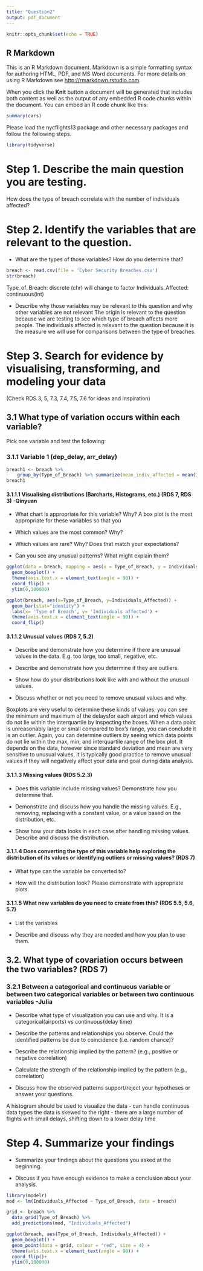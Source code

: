 ```yaml
---
title: "Question2"
output: pdf_document
---
```


```r
knitr::opts_chunk$set(echo = TRUE)
```

## R Markdown

This is an R Markdown document. Markdown is a simple formatting syntax for authoring HTML, PDF, and MS Word documents. For more details on using R Markdown see <http://rmarkdown.rstudio.com>.

When you click the **Knit** button a document will be generated that includes both content as well as the output of any embedded R code chunks within the document. You can embed an R code chunk like this:

```r
summary(cars)
```

Please load the nycflights13 package and other necessary packages and follow the following steps.
```r
library(tidyverse)
```


# Step 1. Describe the main question you are testing.
How does the type of breach correlate with the number of individuals affected? 


# Step 2. Identify the variables that are relevant to the question.
- What are the types of those variables? How do you determine that?
```r
breach <- read.csv(file = 'Cyber Security Breaches.csv')
str(breach)
```
Type_of_Breach: discrete (chr) will change to factor
Individuals_Affected: continuous(int)


- Describe why those variables may be relevant to this question and why other variables are not relevant 
The origin is relevant to the question because we are testing to see which type of breach affects more people.
The individuals affected is relevant to the question because it is the measure we will use for comparisons between the type of breaches.


# Step 3. Search for evidence by visualising, transforming, and modeling your data
(Check RDS 3, 5, 7.3, 7.4, 7.5, 7.6 for ideas and inspiration)


## 3.1 What type of variation occurs within each variable? 
Pick one variable and test the following:

### 3.1.1 Variable 1 (dep_delay, arr_delay)
```r
breach1 <- breach %>%
    group_by(Type_of_Breach) %>% summarize(mean_indiv_affected = mean(Individuals_Affected,na.rm=TRUE),med_indiv_affected = median(Individuals_Affected,na.rm=TRUE))
breach1
```


#### 3.1.1.1 Visualising distributions (Barcharts, Histograms, etc.) (RDS 7, RDS 3) -Qinyuan

- What chart is appropriate for this variable? Why?
A box plot is the most appropriate for these variables so that you 

- Which values are the most common? Why? 

- Which values are rare? Why? Does that match your expectations? 

- Can you see any unusual patterns? What might explain them? 

```r
ggplot(data = breach, mapping = aes(x = Type_of_Breach, y = Individuals_Affected)) +
  geom_boxplot() +
  theme(axis.text.x = element_text(angle = 90)) +
  coord_flip() +
  ylim(0,100000)
```
```r
ggplot(breach, aes(x=Type_of_Breach, y=Individuals_Affected)) +
  geom_bar(stat="identity") +
  labs(x= 'Type of Breach', y= 'Individuals affected') +
  theme(axis.text.x = element_text(angle = 90)) +
  coord_flip()
```




#### 3.1.1.2 Unusual values (RDS 7, 5.2)

- Describe and demonstrate how you determine if there are unusual values in the data. E.g. too large, too small, negative, etc. 

- Describe and demonstrate how you determine if they are outliers. 

- Show how do your distributions look like with and without the unusual values. 

- Discuss whether or not you need to remove unusual values and why. 

Boxplots are very useful to determine these kinds of values; you can see the minimum and maximum of the delaysfor each airport and which values do not lie within the interquartile by inspecting the boxes. When a data point is unreasonably large or small compared to box's range, you can conclude it is an outlier.
Again, you can determine outliers by seeing which data points do not lie within the max, min, and interquartile
range of the box plot.
It depends on the data, however since standard deviation and mean are very sensitive to unusual values,
it is typically good practice to remove unusual values if they will negatively affect your data and goal
during data analysis.



#### 3.1.1.3 Missing values (RDS 5.2.3) 

- Does this variable include missing values? Demonstrate how you determine that. 

- Demonstrate and discuss how you handle the missing values. E.g., removing, replacing with a constant value, or a value based on the distribution, etc. 

- Show how your data looks in each case after handling missing values. Describe and discuss the distribution. 

#### 3.1.1.4 Does converting the type of this variable help exploring the distribution of its values or identifying outliers or missing values? (RDS 7) 

- What type can the variable be converted to? 

- How will the distribution look? Please demonstrate with appropriate plots.

#### 3.1.1.5 What new variables do you need to create from this? (RDS 5.5, 5.6, 5.7)

- List the variables

- Describe and discuss why they are needed and how you plan to use them. 

## 3.2. What type of covariation occurs between the two variables? (RDS 7)

### 3.2.1 Between a categorical and continuous variable or between two categorical variables or between two continuous variables -Julia

- Describe what type of visualization you can use and why.
It is a categorical(airports) vs continuous(delay time)

- Describe the patterns and relationships you observe. Could the identified patterns be due to coincidence (i.e. random chance)?

- Describe the relationship implied by the pattern? (e.g., positive or negative correlation)

- Calculate the strength of the relationship implied by the pattern (e.g., correlation) 

- Discuss how the observed patterns support/reject your hypotheses or answer your questions.

A histogram should be used to visualize the data - can handle continuous data types
the data is skewed to the right - there are a large number of flights with small delays, shifting down to a lower delay time


# Step 4. Summarize your findings 

- Summarize your findings about the questions you asked at the beginning. 

- Discuss if you have enough evidence to make a conclusion about your analysis. 

```r
library(modelr)
mod <- lm(Individuals_Affected ~ Type_of_Breach, data = breach)

grid <- breach %>% 
  data_grid(Type_of_Breach) %>% 
  add_predictions(mod, "Individuals_Affected")

ggplot(breach, aes(Type_of_Breach, Individuals_Affected)) + 
  geom_boxplot() +
  geom_point(data = grid, colour = "red", size = 4) +
  theme(axis.text.x = element_text(angle = 90)) +
  coord_flip()+
  ylim(0,100000)
  
```


